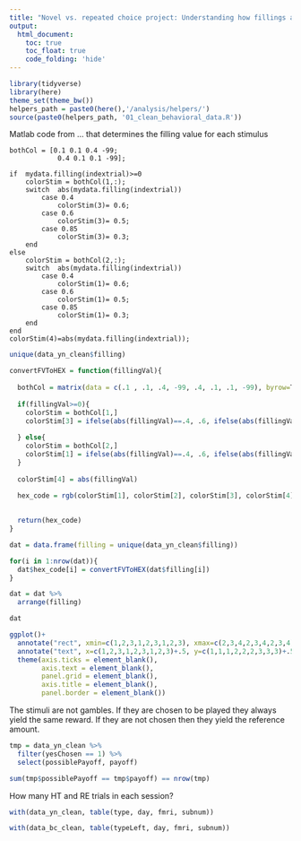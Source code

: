 ```yaml
---
title: "Novel vs. repeated choice project: Understanding how fillings are created for experimental stimuli"
output: 
  html_document:
    toc: true
    toc_float: true
    code_folding: 'hide'
---
```


```r
library(tidyverse)
library(here)
theme_set(theme_bw())
helpers_path = paste0(here(),'/analysis/helpers/')
source(paste0(helpers_path, '01_clean_behavioral_data.R'))
```


Matlab code from ... that determines the filling value for each stimulus

```
bothCol = [0.1 0.1 0.4 -99;
            0.4 0.1 0.1 -99]; 

if  mydata.filling(indextrial)>=0
    colorStim = bothCol(1,:);
    switch  abs(mydata.filling(indextrial))
        case 0.4
            colorStim(3)= 0.6;
        case 0.6
            colorStim(3)= 0.5;
        case 0.85
            colorStim(3)= 0.3;
    end   
else
    colorStim = bothCol(2,:);
    switch  abs(mydata.filling(indextrial))
        case 0.4
            colorStim(1)= 0.6;
        case 0.6
            colorStim(1)= 0.5;
        case 0.85
            colorStim(1)= 0.3;
    end
end
colorStim(4)=abs(mydata.filling(indextrial));
```

```r
unique(data_yn_clean$filling)
```

```r
convertFVToHEX = function(fillingVal){
  
  bothCol = matrix(data = c(.1 , .1, .4, -99, .4, .1, .1, -99), byrow=T, nrow=2, ncol=4)
  
  if(fillingVal>=0){
    colorStim = bothCol[1,]
    colorStim[3] = ifelse(abs(fillingVal)==.4, .6, ifelse(abs(fillingVal)==.6,.5, ifelse(abs(fillingVal)==.85, .3, colorStim[3])))
    
  } else{
    colorStim = bothCol[2,]
    colorStim[1] = ifelse(abs(fillingVal)==.4, .6, ifelse(abs(fillingVal)==.6,.5, ifelse(abs(fillingVal)==.85, .3, colorStim[1])))
  }
  
  colorStim[4] = abs(fillingVal)
  
  hex_code = rgb(colorStim[1], colorStim[2], colorStim[3], colorStim[4])
  

  return(hex_code)
}
```

```r
dat = data.frame(filling = unique(data_yn_clean$filling))

for(i in 1:nrow(dat)){
  dat$hex_code[i] = convertFVToHEX(dat$filling[i])
}

dat = dat %>%
  arrange(filling)

dat
```

```r
ggplot()+
  annotate("rect", xmin=c(1,2,3,1,2,3,1,2,3), xmax=c(2,3,4,2,3,4,2,3,4), ymin=c(1,1,1,2,2,2,3,3,3) , ymax=c(2,2,2,3,3,3,4,4,4), fill=c(dat$hex_code))+
  annotate("text", x=c(1,2,3,1,2,3,1,2,3)+.5, y=c(1,1,1,2,2,2,3,3,3)+.5 , label=c(dat$filling))+
  theme(axis.ticks = element_blank(),
        axis.text = element_blank(),
        panel.grid = element_blank(),
        axis.title = element_blank(),
        panel.border = element_blank())
```

The stimuli are not gambles. If they are chosen to be played they always yield the same reward. If they are not chosen then they yield the reference amount.

```r
tmp = data_yn_clean %>%
  filter(yesChosen == 1) %>%
  select(possiblePayoff, payoff)

sum(tmp$possiblePayoff == tmp$payoff) == nrow(tmp)
```

How many HT and RE trials in each session?

```r
with(data_yn_clean, table(type, day, fmri, subnum))
```

```r
with(data_bc_clean, table(typeLeft, day, fmri, subnum))
```
